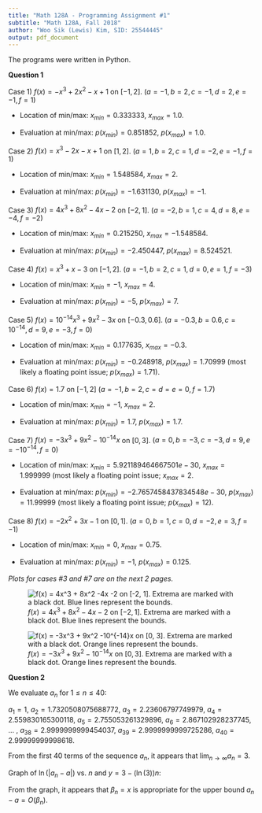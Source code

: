 ```yaml
---
title: "Math 128A - Programming Assignment #1"
subtitle: "Math 128A, Fall 2018"
author: "Woo Sik (Lewis) Kim, SID: 25544445"
output: pdf_document
---
```


The programs were written in Python.

**Question 1**

Case 1) $f(x) = -x^3 + 2x^2 -x + 1$ on $[-1, 2]$. $(a = -1, b = 2, c = -1, d = 2, e = -1, f = 1)$ 

- Location of min/max: $x_{min} = 0.333333$, $x_{max} = 1.0$.

- Evaluation at min/max: $p(x_{min}) = 0.851852$, $p(x_{max}) = 1.0$.

Case 2) $f(x) = x^3 -2x -x + 1$ on $[1, 2]$. $(a = 1, b = 2, c = 1, d = -2, e = -1, f = 1)$

- Location of min/max: $x_{min} = 1.548584$, $x_{max} = 2$.

- Evaluation at min/max: $p(x_{min}) = -1.631130$, $p(x_{max}) = -1$.

Case 3) $f(x) = 4x^3 + 8x^2 -4x -2$ on $[-2, 1]$. $(a = -2, b = 1, c = 4, d = 8, e = -4, f = -2)$

- Location of min/max: $x_{min} = 0.215250$, $x_{max} = -1.548584$.

- Evaluation at min/max: $p(x_{min}) = -2.450447$, $p(x_{max}) = 8.524521$.

Case 4) $f(x) = x^3 + x - 3$ on $[-1, 2]$. $(a = -1, b = 2, c = 1, d = 0, e = 1, f = -3)$

- Location of min/max: $x_{min} = -1$, $x_{max} = 4$.

- Evaluation at min/max: $p(x_{min}) = -5$, $p(x_{max}) = 7$.

Case 5) $f(x) = 10^{-14}x^3 + 9x^2 -3x$ on $[-0.3, 0.6]$. $(a = -0.3, b = 0.6, c = 10^{-14}, d = 9, e = -3, f = 0)$

- Location of min/max: $x_{min} = 0.177635$, $x_{max} = -0.3$.

- Evaluation at min/max: $p(x_{min}) = -0.248918$, $p(x_{max}) = 1.70999$ (most likely a floating point issue; $p(x_{max}) = 1.71$).

Case 6) $f(x) = 1.7$ on $[-1, 2]$ $(a = -1, b = 2, c = d = e = 0, f = 1.7)$

- Location of min/max: $x_{min} = -1$, $x_{max} = 2$.

- Evaluation at min/max: $p(x_{min}) = 1.7$, $p(x_{max}) = 1.7$.

Case 7) $f(x) = -3x^3 + 9x^2 -10^{-14}x$ on $[0, 3]$. $(a = 0, b = -3, c = -3, d = 9, e = -10^{-14}, f = 0)$

- Location of min/max: $x_{min} = 5.921189464667501e-30$, $x_{max} = 1.999999$ (most likely a floating point issue; $x_{max} = 2$.

- Evaluation at min/max: $p(x_{min}) = -2.7657458437834548e-30$, $p(x_{max}) = 11.99999$ (most likely a floating point issue; $p(x_{max}) = 12$).

Case 8) $f(x) = -2x^2 + 3x -1$ on $[0, 1]$. $(a = 0, b = 1, c = 0, d = -2, e = 3, f = -1)$

- Location of min/max: $x_{min} = 0$, $x_{max} = 0.75$.

- Evaluation at min/max: $p(x_{min}) = -1$, $p(x_{max}) = 0.125$.

_Plots for cases #3 and #7 are on the next 2 pages._


![$f(x) = 4x^3 + 8x^2 -4x -2$ on $[-2, 1]$. Extrema are marked with a black dot. Blue lines represent the bounds.](case3.png)

![$f(x) = -3x^3 + 9x^2 -10^{-14}x$ on $[0, 3]$. Extrema are marked with a black dot. Orange lines represent the bounds.](case7.png)














\newpage

**Question 2**

We evaluate $a_n$ for $1 \le n \le 40$:

$a_1 = 1$, $a_2 = 1.7320508075688772$, $a_3 = 2.23606797749979$, $a_4 = 2.559830165300118$, $a_5 = 2.755053261329896$, $a_6 = 2.867102928237745$, ... , $a_{38} = 2.9999999999454037$, $a_{39} = 2.9999999999725286$, $a_{40} = 2.99999999998618$.

From the first $40$ terms of the sequence $a_n$, it appears that $\lim_{n\to\infty} a_n = 3$.

Graph of $\ln(|a_n - a|)$ vs. $n$ and $y = 3 - (\ln(3))n$:





From the graph, it appears that $\beta_n = x$ is appropriate for the upper bound $a_n - a = O(\beta_n)$.

